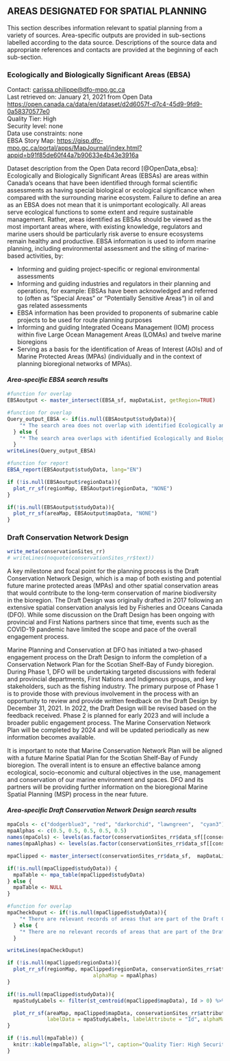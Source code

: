## **AREAS DESIGNATED FOR SPATIAL PLANNING**

This section describes information relevant to spatial planning from a variety of sources. Area-specific outputs are provided in sub-sections labelled according to the data source. Descriptions of the source data and appropriate references and contacts are provided at the beginning of each sub-section.

### **Ecologically and Biologically Significant Areas (EBSA)**

Contact: [carissa.philippe\@dfo-mpo.gc.ca](mailto:carissa.philippe@dfo-mpo.gc.ca){.email}\
Last retrieved on: January 21, 2021 from Open Data\
<https://open.canada.ca/data/en/dataset/d2d6057f-d7c4-45d9-9fd9-0a58370577e0>\
Quality Tier: High\
Security level: none\
Data use constraints: none\
EBSA Story Map: <https://gisp.dfo-mpo.gc.ca/portal/apps/MapJournal/index.html?appid=b91f85de60f44a7b90633e4b43e3916a>

Dataset description from the Open Data record [@OpenData_ebsa]: Ecologically and Biologically Significant Areas (EBSAs) are areas within Canada's oceans that have been identified through formal scientific assessments as having special biological or ecological significance when compared with the surrounding marine ecosystem. Failure to define an area as an EBSA does not mean that it is unimportant ecologically. All areas serve ecological functions to some extent and require sustainable management. Rather, areas identified as EBSAs should be viewed as the most important areas where, with existing knowledge, regulators and marine users should be particularly risk averse to ensure ecosystems remain healthy and productive. EBSA information is used to inform marine planning, including environmental assessment and the siting of marine-based activities, by:

-   Informing and guiding project-specific or regional environmental assessments
-   Informing and guiding industries and regulators in their planning and operations, for example: EBSAs have been acknowledged and referred to (often as "Special Areas" or "Potentially Sensitive Areas") in oil and gas related assessments
-   EBSA information has been provided to proponents of submarine cable projects to be used for route planning purposes
-   Informing and guiding Integrated Oceans Management (IOM) process within five Large Ocean Management Areas (LOMAs) and twelve marine bioregions
-   Serving as a basis for the identification of Areas of Interest (AOIs) and of Marine Protected Areas (MPAs) (individually and in the context of planning bioregional networks of MPAs).

#### ***Area-specific EBSA search results***


```r
#function for overlap
EBSAoutput <- master_intersect(EBSA_sf, mapDataList, getRegion=TRUE)

#function for overlap
Query_output_EBSA <- if(is.null(EBSAoutput$studyData)){
    "* The search area does not overlap with identified Ecologically and Biologically Significant Areas (EBSA)."
  } else {
    "* The search area overlaps with identified Ecologically and Biologically Significant Areas (EBSA)."
  }
writeLines(Query_output_EBSA)

```

```r
#function for report
EBSA_report(EBSAoutput$studyData, lang="EN")
```


```r
if (!is.null(EBSAoutput$regionData)){
  plot_rr_sf(regionMap, EBSAoutput$regionData, "NONE")
}
```

```r
if(!is.null(EBSAoutput$studyData)){
  plot_rr_sf(areaMap, EBSAoutput$mapData, "NONE")
}
```

### **Draft Conservation Network Design** {#MPA-section}

```r
write_meta(conservationSites_rr)
# writeLines(noquote(conservationSites_rr$text))

```
A key milestone and focal point for the planning process is the Draft Conservation Network Design, which is a map of both existing and potential future marine protected areas (MPAs) and other spatial conservation areas that would contribute to the long-term conservation of marine biodiversity in the bioregion. The Draft Design was originally drafted in 2017 following an extensive spatial conservation analysis led by Fisheries and Oceans Canada (DFO). While some discussion on the Draft Design has been ongoing with provincial and First Nations partners since that time, events such as the COVID-19 pandemic have limited the scope and pace of the overall engagement process.

Marine Planning and Conservation at DFO has initiated a two-phased engagement process on the Draft Design to inform the completion of a Conservation Network Plan for the Scotian Shelf-Bay of Fundy bioregion. During Phase 1, DFO will be undertaking targeted discussions with federal and provincial departments, First Nations and Indigenous groups, and key stakeholders, such as the fishing industry. The primary purpose of Phase 1 is to provide those with previous involvement in the process with an opportunity to review and provide written feedback on the Draft Design by December 31, 2021. In 2022, the Draft Design will be revised based on the feedback received. Phase 2 is planned for early 2023 and will include a broader public engagement process. The Marine Conservation Network Plan will be completed by 2024 and will be updated periodically as new information becomes available.

It is important to note that Marine Conservation Network Plan will be aligned with a future Marine Spatial Plan for the Scotian Shelf-Bay of Fundy bioregion. The overall intent is to ensure an effective balance among ecological, socio-economic and cultural objectives in the use, management and conservation of our marine environment and spaces. DFO and its partners will be providing further information on the bioregional Marine Spatial Planning (MSP) process in the near future.

#### ***Area-specific Draft Conservation Network Design search results ***

```r
mpaCols <- c("dodgerblue3", "red", "darkorchid", "lawngreen",  "cyan3")
mpaAlphas <- c(0.5, 0.5, 0.5, 0.5, 0.5)
names(mpaCols) <- levels(as.factor(conservationSites_rr$data_sf[[conservationSites_rr$attribute]]))
names(mpaAlphas) <- levels(as.factor(conservationSites_rr$data_sf[[conservationSites_rr$attribute]]))

mpaClipped <- master_intersect(conservationSites_rr$data_sf,  mapDataList, getRegion=TRUE)

if(!is.null(mpaClipped$studyData)) {
  mpaTable <- mpa_table(mpaClipped$studyData)
} else {
  mpaTable <- NULL
}

#function for overlap
mpaCheckOuput <- if(!is.null(mpaClipped$studyData)){
    "* There are relevant records of areas that are part of the Draft Conservation Network Design in the search area."
  } else {
    "* There are no relevant records of areas that are part of the Draft Conservation Network Design in the search area."
  }

writeLines(mpaCheckOuput)
```

```r
if (!is.null(mpaClipped$regionData)){
  plot_rr_sf(regionMap, mpaClipped$regionData, conservationSites_rr$attribute, outlines=FALSE, colorMap = mpaCols,
                            alphaMap = mpaAlphas)
}
```

```r
if(!is.null(mpaClipped$studyData)){
  mpaStudyLabels <- filter(st_centroid(mpaClipped$mapData), Id > 0) %>% dplyr::select(c("Id"))

  plot_rr_sf(areaMap, mpaClipped$mapData, conservationSites_rr$attribute, colorMap = mpaCols,
             labelData = mpaStudyLabels, labelAttribute = "Id", alphaMap = mpaAlphas)
}
```

```r
if (!is.null(mpaTable)) {
  knitr::kable(mpaTable, align="l", caption="Quality Tier: High Security level: none. Area and names of spatial conservation areas that overlap the search area..</b>", booktabs = T, escape = F, linesep="") %>% kable_styling(bootstrap_options = "striped", full_width = F, position = "left")
}
```
